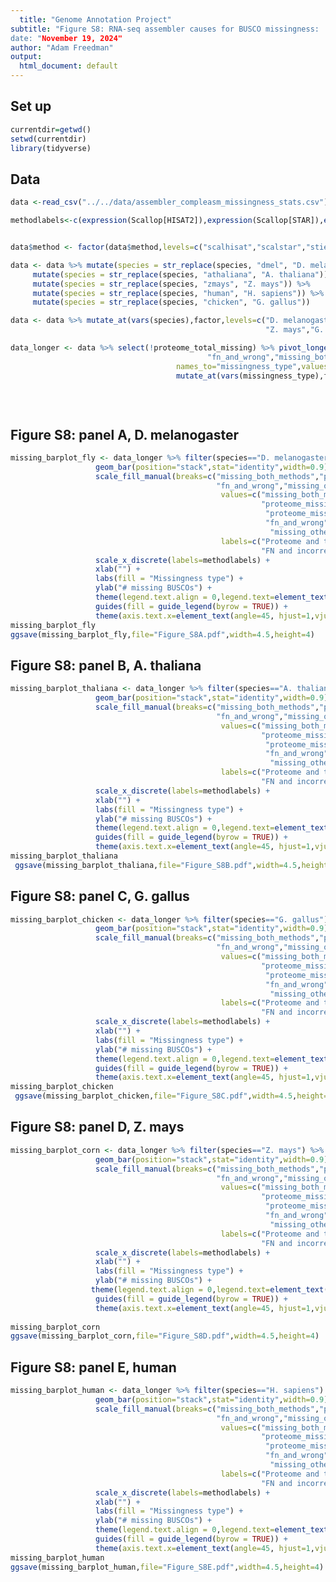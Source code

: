 ```yaml
---
  title: "Genome Annotation Project"
subtitle: "Figure S8: RNA-seq assembler causes for BUSCO missingness: 
date: "November 19, 2024"
author: "Adam Freedman"
output: 
  html_document: default
---
```

  
## Set up
```r
currentdir=getwd()
setwd(currentdir)
library(tidyverse)
``` 

## Data
```r
data <-read_csv("../../data/assembler_compleasm_missingness_stats.csv")

methodlabels<-c(expression(Scallop[HISAT2]),expression(Scallop[STAR]),expression(Stringtie[HISAT2]),expression(Stringtie[STAR]))


data$method <- factor(data$method,levels=c("scalhisat","scalstar","stiehisat","stiestar"))

data <- data %>% mutate(species = str_replace(species, "dmel", "D. melanogaster")) %>%
     mutate(species = str_replace(species, "athaliana", "A. thaliana")) %>%
     mutate(species = str_replace(species, "zmays", "Z. mays")) %>%
     mutate(species = str_replace(species, "human", "H. sapiens")) %>%
     mutate(species = str_replace(species, "chicken", "G. gallus"))

data <- data %>% mutate_at(vars(species),factor,levels=c("D. melanogaster","A. thaliana", 
                                                         "Z. mays","G. gallus","H. sapiens"))
```

```r
data_longer <- data %>% select(!proteome_total_missing) %>% pivot_longer(cols=c("proteome_missing_FNs","proteome_missing_ORFwrong",
                                            "fn_and_wrong","missing_both_methods","missing_other"),
                                     names_to="missingness_type",values_to="count") %>%
                                     mutate_at(vars(missingness_type),factor,levels=c("missing_other","fn_and_wrong",
                                                                                      "proteome_missing_FNs","proteome_missing_ORFwrong",
                                                                                      "missing_both_methods"))
                                     
```
## Figure S8: panel A, D. melanogaster
```r
missing_barplot_fly <- data_longer %>% filter(species=="D. melanogaster") %>% ggplot(aes(x=method,y=count,fill=missingness_type)) +
                   geom_bar(position="stack",stat="identity",width=0.9) +
                   scale_fill_manual(breaks=c("missing_both_methods","proteome_missing_FNs","proteome_missing_ORFwrong",
                                              "fn_and_wrong","missing_other"),
                                               values=c("missing_both_methods"="lightblue",
                                                        "proteome_missing_FNs"= "royalblue3",
                                                         "proteome_missing_ORFwrong"="seagreen",
                                                         "fn_and_wrong"= "magenta3",
                                                          "missing_other"="black"),
                                               labels=c("Proteome and transcriptome","False negative (FN)","Incorrect predicted ORF",
                                                        "FN and incorrect ORF","Other")) +
                   scale_x_discrete(labels=methodlabels) +
                   xlab("") +
                   labs(fill = "Missingness type") +
                   ylab("# missing BUSCOs") +
                   theme(legend.text.align = 0,legend.text=element_text(size=8),legend.spacing.y = unit(0.1, "cm"),legend.key.size= unit(0.45, "cm")) + 
                   guides(fill = guide_legend(byrow = TRUE)) +
                   theme(axis.text.x=element_text(angle=45, hjust=1,vjust=1,size=8,face="italic")) 
missing_barplot_fly
ggsave(missing_barplot_fly,file="Figure_S8A.pdf",width=4.5,height=4)
```


## Figure S8: panel B, A. thaliana
 
```r
missing_barplot_thaliana <- data_longer %>% filter(species=="A. thaliana") %>% ggplot(aes(x=method,y=count,fill=missingness_type)) +
                   geom_bar(position="stack",stat="identity",width=0.9) +
                   scale_fill_manual(breaks=c("missing_both_methods","proteome_missing_FNs","proteome_missing_ORFwrong",
                                              "fn_and_wrong","missing_other"),
                                               values=c("missing_both_methods"="lightblue",
                                                        "proteome_missing_FNs"= "royalblue3",
                                                         "proteome_missing_ORFwrong"="seagreen",
                                                         "fn_and_wrong"= "magenta3",
                                                          "missing_other"="black"),
                                               labels=c("Proteome and transcriptome","False negative (FN)","Incorrect predicted ORF",
                                                        "FN and incorrect ORF","Other")) +
                   scale_x_discrete(labels=methodlabels) +
                   xlab("") +
                   labs(fill = "Missingness type") +
                   ylab("# missing BUSCOs") +
                   theme(legend.text.align = 0,legend.text=element_text(size=8),legend.spacing.y = unit(0.1, "cm"),legend.key.size= unit(0.45, "cm")) + 
                   guides(fill = guide_legend(byrow = TRUE)) +
                   theme(axis.text.x=element_text(angle=45, hjust=1,vjust=1,size=8,face="italic")) 
missing_barplot_thaliana
 ggsave(missing_barplot_thaliana,file="Figure_S8B.pdf",width=4.5,height=4)   
```

## Figure S8: panel C, G. gallus

```r
missing_barplot_chicken <- data_longer %>% filter(species=="G. gallus") %>% ggplot(aes(x=method,y=count,fill=missingness_type)) +
                   geom_bar(position="stack",stat="identity",width=0.9) +
                   scale_fill_manual(breaks=c("missing_both_methods","proteome_missing_FNs","proteome_missing_ORFwrong",
                                              "fn_and_wrong","missing_other"),
                                               values=c("missing_both_methods"="lightblue",
                                                        "proteome_missing_FNs"= "royalblue3",
                                                         "proteome_missing_ORFwrong"="seagreen",
                                                         "fn_and_wrong"= "magenta3",
                                                          "missing_other"="black"),
                                               labels=c("Proteome and transcriptome","False negative (FN)","Incorrect predicted ORF",
                                                        "FN and incorrect ORF","Other")) +
                   scale_x_discrete(labels=methodlabels) +
                   xlab("") +
                   labs(fill = "Missingness type") +
                   ylab("# missing BUSCOs") +
                   theme(legend.text.align = 0,legend.text=element_text(size=8),legend.spacing.y = unit(0.1, "cm"),legend.key.size= unit(0.45, "cm")) + 
                   guides(fill = guide_legend(byrow = TRUE)) +
                   theme(axis.text.x=element_text(angle=45, hjust=1,vjust=1,size=8,face="italic")) 
missing_barplot_chicken
 ggsave(missing_barplot_chicken,file="Figure_S8C.pdf",width=4.5,height=4) 
```

## Figure S8: panel D, Z. mays
```r
missing_barplot_corn <- data_longer %>% filter(species=="Z. mays") %>% ggplot(aes(x=method,y=count,fill=missingness_type)) +
                   geom_bar(position="stack",stat="identity",width=0.9) +
                   scale_fill_manual(breaks=c("missing_both_methods","proteome_missing_FNs","proteome_missing_ORFwrong",
                                              "fn_and_wrong","missing_other"),
                                               values=c("missing_both_methods"="lightblue",
                                                        "proteome_missing_FNs"= "royalblue3",
                                                         "proteome_missing_ORFwrong"="seagreen",
                                                         "fn_and_wrong"= "magenta3",
                                                          "missing_other"="black"),
                                               labels=c("Proteome and transcriptome","False negative (FN)","Incorrect predicted ORF",
                                                        "FN and incorrect ORF","Other")) +
                   scale_x_discrete(labels=methodlabels) +
                   xlab("") +
                   labs(fill = "Missingness type") +
                   ylab("# missing BUSCOs") +
                  theme(legend.text.align = 0,legend.text=element_text(size=8),legend.spacing.y = unit(0.1, "cm"),legend.key.size= unit(0.45, "cm")) + 
                   guides(fill = guide_legend(byrow = TRUE)) +
                   theme(axis.text.x=element_text(angle=45, hjust=1,vjust=1,size=8,face="italic")) 
 
missing_barplot_corn
ggsave(missing_barplot_corn,file="Figure_S8D.pdf",width=4.5,height=4)                  
```

## Figure S8: panel E, human
```r
missing_barplot_human <- data_longer %>% filter(species=="H. sapiens") %>% ggplot(aes(x=method,y=count,fill=missingness_type)) +
                   geom_bar(position="stack",stat="identity",width=0.9) +
                   scale_fill_manual(breaks=c("missing_both_methods","proteome_missing_FNs","proteome_missing_ORFwrong",
                                              "fn_and_wrong","missing_other"),
                                               values=c("missing_both_methods"="lightblue",
                                                        "proteome_missing_FNs"= "royalblue3",
                                                         "proteome_missing_ORFwrong"="seagreen",
                                                         "fn_and_wrong"= "magenta3",
                                                          "missing_other"="black"),
                                               labels=c("Proteome and transcriptome","False negative (FN)","Incorrect predicted ORF",
                                                        "FN and incorrect ORF","Other")) +
                   scale_x_discrete(labels=methodlabels) +
                   xlab("") +
                   labs(fill = "Missingness type") +
                   ylab("# missing BUSCOs") +
                   theme(legend.text.align = 0,legend.text=element_text(size=8),legend.spacing.y = unit(0.1, "cm"),legend.key.size= unit(0.45, "cm")) + 
                   guides(fill = guide_legend(byrow = TRUE)) +
                   theme(axis.text.x=element_text(angle=45, hjust=1,vjust=1,size=8,face="italic")) 
missing_barplot_human
ggsave(missing_barplot_human,file="Figure_S8E.pdf",width=4.5,height=4)
```
